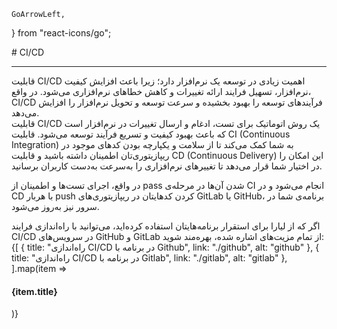    GoArrowLeft,

    
} from "react-icons/go";


<Layout>
<Head>
<title>مستندات راه‌اندازی CI/CD - لیارا</title>

<meta property="og:title" content="مستندات خدمات رایانش ابری لیارا" />
<meta property="og:description" content="مستندات مربوط به راه‌اندازی قابلیت CI/CD در لیارا"  />
</Head>
# CI/CD

<hr className="mb-2" />
قابلیت CI/CD اهمیت زیادی در توسعه یک نرم‌افزار دارد؛ زیرا باعث افزایش کیفیت نرم‌افزار، تسهیل فرایند ارائه تغییرات و کاهش خطاهای نرم‌افزاری می‌شود. در واقع، CI/CD فرآیندهای توسعه را بهبود بخشیده و سرعت توسعه و تحویل نرم‌افزار را افزایش می‌دهد.

<Section id="what-is-cicd" title="CI/CD چیست؟" />
قابلیت CI/CD یک روش اتوماتیک برای تست، ادغام و ارسال تغییرات در نرم‌افزار است که باعث بهبود کیفیت و تسریع فرآیند توسعه می‌شود.
قابلیت CI (Continuous Integration) به شما کمک می‌کند تا از سلامت و یکپارچه بودن کدهای موجود در ریپازیتوری‌تان اطمینان داشته باشید و قابلیت CD (Continuous Delivery) این امکان را در اختیار شما قرار می‌دهد تا تغییرهای نرم‌افزاری را به‌سرعت به‌دست کاربران برسانید. 

در واقع، اجرای تست‌ها و اطمینان از pass شدن آن‌ها در مرحله‌ی CI انجام می‌شود و در CD با هربار push کردن کدهایتان در ریپازیتوری‌های GitLab یا GitHub، برنامه‌ی شما در سرور نیز به‌روز می‌شود.

<Section id="use-cicd" title="راه‌اندازی قابلیت CI/CD در برنامه" />
اگر که از لیارا برای استقرار برنامه‌هایتان استفاده کرده‌اید، می‌توانید با راه‌اندازی فرایند CI/CD در سرویس‌های GitHub و GitLab از تمام مزیت‌های اشاره شده، بهره‌مند شوید:

<div className="h-4" />
<div className="grid md:grid-cols-2 gap-4">
            {[
     {
        title: "راه‌اندازی CI/CD در برنامه با Github",
        link: "./github",
        alt: "github"
      },
      {
        title: "راه‌اندازی CI/CD در برنامه با Gitlab",
        link: "./gitlab",
        alt: "gitlab"
      },
        ].map(item =>
              <Link href={item.link}>
                <Card className="flex w-full items-center justify-between">
                <div className="flex items-center gap-3">
                  <div className="w-[40px] p-1  bg-[#333] rounded-lg">
                    <PlatformIcon platform={item.alt} />
                  </div>
                  <h4>
                    {item.title}
                  </h4>
                </div>
                <GoArrowLeft className="ml-1" />
              </Card>
              </Link>
            )}
          </div>

</Layout>